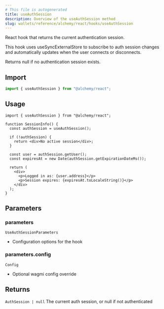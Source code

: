 ```yaml
---
# This file is autogenerated
title: useAuthSession
description: Overview of the useAuthSession method
slug: wallets/reference/alchemy/react/hooks/useAuthSession
---
```


React hook that returns the current authentication session.

This hook uses useSyncExternalStore to subscribe to auth session changes and
automatically updates when the user connects or disconnects.

Returns null if no authentication session exists.

## Import

```ts
import { useAuthSession } from "@alchemy/react";
```

## Usage

```tsx twoslash
import { useAuthSession } from "@alchemy/react";

function SessionInfo() {
  const authSession = useAuthSession();

  if (!authSession) {
    return <div>No active session</div>;
  }

  const user = authSession.getUser();
  const expiresAt = new Date(authSession.getExpirationDateMs());

  return (
    <div>
      <p>Logged in as: {user.address}</p>
      <p>Session expires: {expiresAt.toLocaleString()}</p>
    </div>
  );
}
```

## Parameters

### parameters

`UseAuthSessionParameters`

- Configuration options for the hook

### parameters.config

`Config`

- Optional wagmi config override

## Returns

`AuthSession | null`
The current auth session, or null if not authenticated
